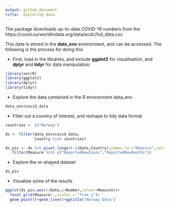 ```yaml
---
output: github_document
title:  Exploring data
---
```


<!-- README.md is generated from README.Rmd. Please edit that file -->
The package downloads up-to-date COVID-19 numbers from the https://covid.ourworldindata.org/data/ecdc/full_data.csv. 

This data is stored in the **date_env** environment, and can be accessed. The following is the process for doing this

* First, load in the libraries, and include **ggplot2** for visualisation, and **dplyr** and **tidyr** for data manipulation.

```r
library(seirR)
library(ggplot2)
library(dplyr)
library(tidyr)
```

* Explore the data contained in the R environment data_env

```r
data_env$covid_data
```

* Filter out a country of interest, and reshape to tidy data format

```r
countries <- c("Norway")

ds <- filter(data_env$covid_data,
             Country %in% countries)

ds_piv <- ds %>% pivot_longer(-c(Date,Country),names_to ="Measure",values_to = "Number") %>%
   filter(Measure %in% c("ReportedNewCases","ReportedNewDeaths"))
```

* Explore the re-shaped dataset
```r
ds_piv
```

* Visualise some of the results

```r
ggplot(ds_piv,aes(x=Date,y=Number,colour=Measure))+
  facet_grid(Measure~.,scales = "free_y")+
  geom_point()+geom_line()+ggtitle("Norway Data")
```

